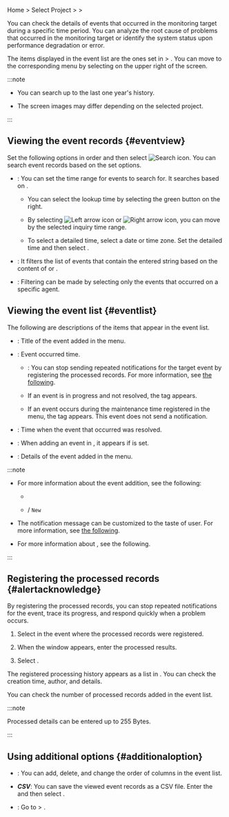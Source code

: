 Home &gt; Select Project &gt; <Cmdname sid="event_statistic" className="uitext" /> &gt; <Cmdname sid="event_history" className="uitext" />

You can check the details of events that occurred in the monitoring target during a specific time period. You can analyze the root cause of problems that occurred in the monitoring target or identify the system status upon performance degradation or error.

<Xclude product='kubernetes,browser'><ImgLang img='event-history.png' desc='Event history' /></Xclude>

<InDoc product='kubernetes'><ImgLang img='k8s-event-history.png' desc='Event History' /></InDoc>

<InDoc product='browser'><ImgLang img='browser-event-history.png' desc='Event History' /></InDoc>

The items displayed in the event list are the ones set in <Cmdname sid="side_event" className="uitext" /> &gt; <Cmdname sid="side_eventSetting" className="uitext" />. You can move to the corresponding menu by selecting <Cmdname sid="event_setting" className="uitext" /> on the upper right of the screen.

:::note

- You can search up to the last one year's history.

- The screen images may differ depending on the selected project.

:::

## Viewing the event records {#eventview}

Set the following options in order and then select ![Search icon](/img/ico-btn-search.png). You can search event records based on the set options.

- <Cmdname sid="time_selector" className="uitext" />: You can set the time range for events to search for. It searches based on <Cmdname sid="event_time" className="uitext" />.

  - You can select the lookup time by selecting the green button on the right.

  - By selecting ![Left arrow icon](/img/left-arrow.svg) or ![Right arrow icon](/img/right-arrow.svg), you can move by the selected inquiry time range.

  - To select a detailed time, select a date or time zone. Set the detailed time and then select <Cmdname sid="apply" className="uitext" />.

- <Cmdname sid="filter" className="uitext" />: It filters the list of events that contain the entered string based on the content of <Cmdname sid="event_title" className="uitext" /> or <Cmdname sid="message" className="uitext" />.

<Xclude product="browser">

- <Cmdname sid="agent" className="uitext" />: Filtering can be made by selecting only the events that occurred on a specific agent.

</Xclude>

## Viewing the event list {#eventlist}

The following are descriptions of the items that appear in the event list.

- <Cmdname sid="event_title" className="uitext" />: Title of the event added in the <Cmdname sid="event_setting" className="uitext" /> menu.

- <Cmdname sid="event_time" className="uitext" />: Event occurred time.

  - <Cmdname sid="sms_alert_acknowledge" className="uitext" />: You can stop sending repeated notifications for the target event by registering the processed records. For more information, see [the following](#alertacknowledge).

  - If an event is in progress and not resolved, the <Cmdname sid="in_progress" className="uitext" /> tag appears.

  - <Cmdname sid="sms_maintenance" className="uitext" /> If an event occurs during the maintenance time registered in the menu, the <Cmdname sid="ITM07315" className="uitext" /> tag appears. This event does not send a notification.

- <Cmdname sid="TTL06583" className="uitext" />: Time when the event that occurred was resolved.

<Xclude product="browser">

- <Cmdname sid="oname" className="uitext" />: When adding an event in <Cmdname sid="event_setting" className="uitext" />, it appears if <Cmdname sid="TTL07363" className="uitext" /> is set.

</Xclude>

- <Cmdname sid="message" className="uitext" />: Details of the event added in the <Cmdname sid="event_setting" className="uitext" /> menu.

<Xclude product="amazon-cloudwatch,amazon-ecs,aws-log,azure,log,ncloud,oracle-cloud">

:::note

- For more information about the event addition, see the following:

  - [<Cmdname sid="default" />](warning-notice-v2)

  - [<Cmdname sid="metrics" />](metric-warning-notice) / [<Cmdname sid="metrics" />](metric-warning-notice-new) <code className="newfunc">New</code>

- The notification message can be customized to the taste of user. For more information, see [the following](set-notification-message).

- For more information about <Cmdname sid="sms_maintenance" className="uitext" />, see <Link to="../management/maintenance">the following</Link>.

:::

</Xclude>

## Registering the processed records {#alertacknowledge}

By registering the processed records, you can stop repeated notifications for the event, trace its progress, and respond quickly when a problem occurs.

1. Select <Cmdname sid="sms_alert_acknowledge" className="uitext" /> in the event where the processed records were registered.

2. When the <Cmdname sid="sms_alert_acknowledge_add" className="uitext" /> window appears, enter the processed results.

   <ImgLang img="event-history-add-acknowledge.png" desc="Add acknowledge content" />

3. Select <Cmdname sid="registration" className="uitext" />.

The registered processing history appears as a list in <Cmdname sid="TTL08669" className="uitext" />. You can check the creation time, author, and details.

<ImgLang img="event-history-add-acknowledge-history.png" desc="Acknowledge details" />

You can check the number of processed records added in the event list.

<ImgLang img="event-history-add-acknowledge-added.png" desc="Acknowledge" />

:::note

Processed details can be entered up to 255 Bytes.

:::

## Using additional options {#additionaloption}

- <Cmdname sid="BTN06441" className="uitext" />: You can add, delete, and change the order of columns in the event list.

- **_CSV_**: You can save the viewed event records as a CSV file. Enter the <Cmdname sid="maximum_csv_lines" className="uitext" /> and then select <Cmdname sid="download" className="uitext" />.

- <Cmdname sid="event_setting" className="uitext" />: Go to <Cmdname sid="event_statistic" className="uitext" /> &gt; <Cmdname sid="event_setting" className="uitext" />.


<Dbv2dataeditcolumn level={3} />
